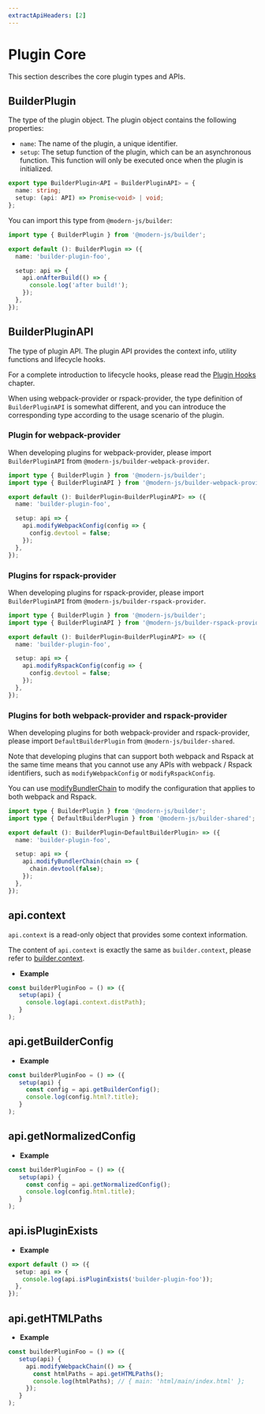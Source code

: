 ```yaml
---
extractApiHeaders: [2]
---
```


# Plugin Core

This section describes the core plugin types and APIs.

## BuilderPlugin

The type of the plugin object. The plugin object contains the following properties:

- `name`: The name of the plugin, a unique identifier.
- `setup`: The setup function of the plugin, which can be an asynchronous function. This function will only be executed once when the plugin is initialized.

```ts
export type BuilderPlugin<API = BuilderPluginAPI> = {
  name: string;
  setup: (api: API) => Promise<void> | void;
};
```

You can import this type from `@modern-js/builder`:

```ts
import type { BuilderPlugin } from '@modern-js/builder';

export default (): BuilderPlugin => ({
  name: 'builder-plugin-foo',

  setup: api => {
    api.onAfterBuild(() => {
      console.log('after build!');
    });
  },
});
```

## BuilderPluginAPI

The type of plugin API. The plugin API provides the context info, utility functions and lifecycle hooks.

For a complete introduction to lifecycle hooks, please read the [Plugin Hooks](/api/plugin-hooks.html) chapter.

When using webpack-provider or rspack-provider, the type definition of `BuilderPluginAPI` is somewhat different, and you can introduce the corresponding type according to the usage scenario of the plugin.

### Plugin for webpack-provider

When developing plugins for webpack-provider, please import `BuilderPluginAPI` from `@modern-js/builder-webpack-provider`.

```ts
import type { BuilderPlugin } from '@modern-js/builder';
import type { BuilderPluginAPI } from '@modern-js/builder-webpack-provider';

export default (): BuilderPlugin<BuilderPluginAPI> => ({
  name: 'builder-plugin-foo',

  setup: api => {
    api.modifyWebpackConfig(config => {
      config.devtool = false;
    });
  },
});
```

### Plugins for rspack-provider

When developing plugins for rspack-provider, please import `BuilderPluginAPI` from `@modern-js/builder-rspack-provider`.

```ts
import type { BuilderPlugin } from '@modern-js/builder';
import type { BuilderPluginAPI } from '@modern-js/builder-rspack-provider';

export default (): BuilderPlugin<BuilderPluginAPI> => ({
  name: 'builder-plugin-foo',

  setup: api => {
    api.modifyRspackConfig(config => {
      config.devtool = false;
    });
  },
});
```

### Plugins for both webpack-provider and rspack-provider

When developing plugins for both webpack-provider and rspack-provider, please import `DefaultBuilderPlugin` from `@modern-js/builder-shared`.

Note that developing plugins that can support both webpack and Rspack at the same time means that you cannot use any APIs with webpack / Rspack identifiers, such as `modifyWebpackConfig` or `modifyRspackConfig`.

You can use [modifyBundlerChain](/api/plugin-hooks.html#modifybundlerchain-experimental) to modify the configuration that applies to both webpack and Rspack.

```ts
import type { BuilderPlugin } from '@modern-js/builder';
import type { DefaultBuilderPlugin } from '@modern-js/builder-shared';

export default (): BuilderPlugin<DefaultBuilderPlugin> => ({
  name: 'builder-plugin-foo',

  setup: api => {
    api.modifyBundlerChain(chain => {
      chain.devtool(false);
    });
  },
});
```

## api.context

`api.context` is a read-only object that provides some context information.

The content of `api.context` is exactly the same as `builder.context`, please refer to [builder.context](/api/builder-instance.html#builder-context).

- **Example**

```ts
const builderPluginFoo = () => ({
   setup(api) {
     console.log(api.context.distPath);
   }
);
```

## api.getBuilderConfig


<GetBuilderConfig />

- **Example**

```ts
const builderPluginFoo = () => ({
   setup(api) {
     const config = api.getBuilderConfig();
     console.log(config.html?.title);
   }
);
```

## api.getNormalizedConfig


<GetNormalizedConfig />

- **Example**

```ts
const builderPluginFoo = () => ({
   setup(api) {
     const config = api.getNormalizedConfig();
     console.log(config.html.title);
   }
);
```

## api.isPluginExists


<IsPluginExists />

- **Example**

```ts
export default () => ({
  setup: api => {
    console.log(api.isPluginExists('builder-plugin-foo'));
  },
});
```

## api.getHTMLPaths


<GetHTMLPaths />

- **Example**

```ts
const builderPluginFoo = () => ({
   setup(api) {
     api.modifyWebpackChain(() => {
       const htmlPaths = api.getHTMLPaths();
       console.log(htmlPaths); // { main: 'html/main/index.html' };
     });
   }
);
```
